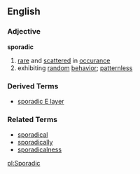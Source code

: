 == English ==
=== Adjective ===
'''sporadic'''
# [[rare]] and [[scattered]] in [[occurance]]
# exhibiting [[random]] [[behavior]]; [[patternless]]

=== Derived Terms ===
*[[sporadic E layer]]

=== Related Terms ===
*[[sporadical]]
*[[sporadically]]
*[[sporadicalness]]

[[pl:Sporadic]]